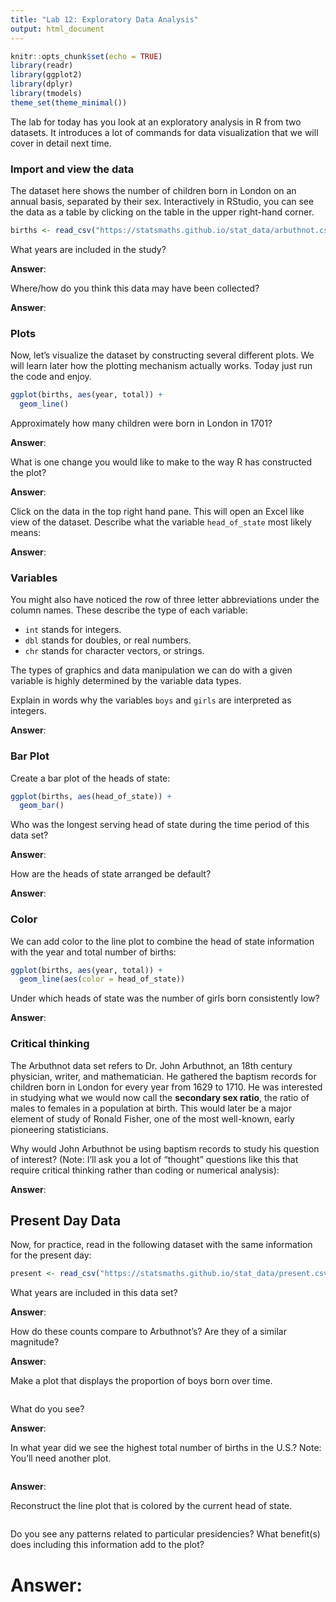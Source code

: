 ```yaml
---
title: "Lab 12: Exploratory Data Analysis"
output: html_document
---
```


```r
knitr::opts_chunk$set(echo = TRUE)
library(readr)
library(ggplot2)
library(dplyr)
library(tmodels)
theme_set(theme_minimal())
```

The lab for today has you look at an exploratory analysis in R from two datasets.
It introduces a lot of commands for data visualization that we will cover in
detail next time.

### Import and view the data

The dataset here shows the number of children born in London on an annual
basis, separated by their sex. Interactively in RStudio, you can see the data
as a table by clicking on the table in the upper right-hand corner.


```r
births <- read_csv("https://statsmaths.github.io/stat_data/arbuthnot.csv")
```

What years are included in the study?

**Answer**:

Where/how do you think this data may have been collected?

**Answer**:

### Plots

Now, let's visualize the dataset by constructing several different plots. We
will learn later how the plotting mechanism actually works. Today just run the
code and enjoy.

```r
ggplot(births, aes(year, total)) +
  geom_line()
```

Approximately how many children were born in London in 1701?

**Answer**:

What is one change you would like to make to the way R has constructed the
plot?

**Answer**:


Click on the data in the top right hand pane. This will open an Excel
like view of the dataset. Describe what the variable `head_of_state` most
likely means:

**Answer**:

### Variables

You might also have noticed the row of three letter abbreviations under
the column names. These describe the type of each variable:

- `int` stands for integers.
- `dbl` stands for doubles, or real numbers.
- `chr` stands for character vectors, or strings.

The types of graphics and data manipulation we can do with a given
variable is highly determined by the variable data types.

Explain in words why the variables `boys` and `girls` are interpreted as
integers.

**Answer**:

### Bar Plot

Create a bar plot of the heads of state:

```r
ggplot(births, aes(head_of_state)) +
  geom_bar()
```

Who was the longest serving head of state during the time period of this
data set?

**Answer**:

How are the heads of state arranged be default?

**Answer**:

### Color

We can add color to the line plot to combine the head of state
information with the year and total number of births:

```r
ggplot(births, aes(year, total)) +
  geom_line(aes(color = head_of_state))
```

Under which heads of state was the number of girls born consistently low?

**Answer**:

### Critical thinking

The Arbuthnot data set refers to Dr. John Arbuthnot,
an 18th century physician, writer, and mathematician. He gathered the
baptism records for children born in London for every year from 1629 to
1710. He was interested in studying what we would now call the **secondary
sex ratio**, the ratio of males to females in a population at birth. This
would later be a major element of study of Ronald Fisher, one of the most
well-known, early pioneering statisticians.

Why would John Arbuthnot be using baptism records to study his question of
interest? (Note: I'll ask you a lot of "thought" questions like this that
require critical thinking rather than coding or numerical analysis):

**Answer**:

## Present Day Data

Now, for practice, read in the following dataset with the same
information for the present day:

```r
present <- read_csv("https://statsmaths.github.io/stat_data/present.csv")
```

What years are included in this data set?

**Answer**:

How do these counts compare to Arbuthnot's? Are they of a similar
magnitude?

**Answer**:

Make a plot that displays the proportion of boys born over time.

```r

```

What do you see?

**Answer**:

In what year did we see the highest total number of births in the U.S.?
Note: You'll need another plot.

```r

```

**Answer**:

Reconstruct the line plot that is colored by the current head of state.

```r

```

Do you see any patterns related to particular presidencies? What benefit(s)
does including this information add to the plot?

# Answer:


